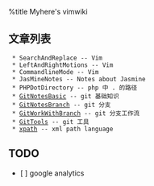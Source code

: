 %title Myhere's vimwiki

== 文章列表 ==
  * SearchAndReplace -- Vim
  * LeftAndRightMotions -- Vim
  * CommandlineMode -- Vim
  * JasMineNotes -- Notes about Jasmine
  * PHPDotDirectory -- php 中 . 的路径
  * [[GitNotesBasic]] -- git 基础知识
  * [[GitNotesBranch]] -- git 分支
  * [[GitWorkWithBranch]] -- git 分支工作流
  * [[GitTools]] -- git 工具
  * [[xpath]] -- xml path language


== TODO ==
* [ ] google analytics
